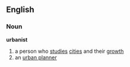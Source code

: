 ==English==
===Noun===
'''urbanist'''
# a person who [[studies]] [[cities]] and their [[growth]]
# an [[urban planner]]